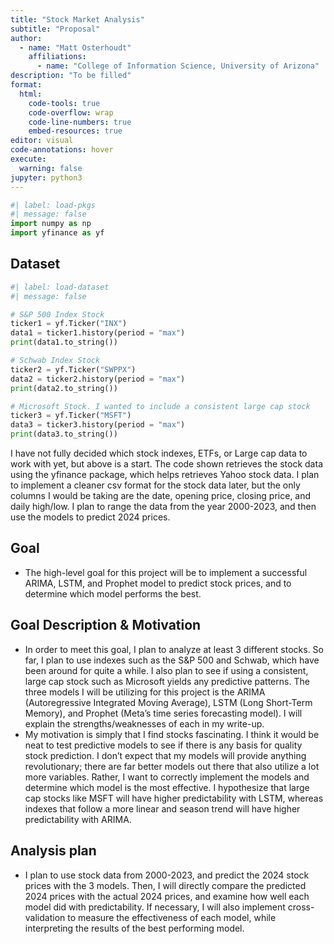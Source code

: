 ```yaml
---
title: "Stock Market Analysis"
subtitle: "Proposal"
author: 
  - name: "Matt Osterhoudt"
    affiliations:
      - name: "College of Information Science, University of Arizona"
description: "To be filled"
format:
  html:
    code-tools: true
    code-overflow: wrap
    code-line-numbers: true
    embed-resources: true
editor: visual
code-annotations: hover
execute:
  warning: false
jupyter: python3
---
```


```python
#| label: load-pkgs
#| message: false
import numpy as np
import yfinance as yf
```

## Dataset

```python
#| label: load-dataset
#| message: false

# S&P 500 Index Stock
ticker1 = yf.Ticker("INX")
data1 = ticker1.history(period = "max")
print(data1.to_string())

# Schwab Index Stock
ticker2 = yf.Ticker("SWPPX")
data2 = ticker2.history(period = "max")
print(data2.to_string())

# Microsoft Stock. I wanted to include a consistent large cap stock
ticker3 = yf.Ticker("MSFT")
data3 = ticker3.history(period = "max")
print(data3.to_string())
```

I have not fully decided which stock indexes, ETFs, or Large cap data to work with yet, but above is a start. The code shown retrieves the stock data using the yfinance package, which helps retrieves Yahoo stock data. I plan to implement a cleaner csv format for the stock data later, but the only columns I would be taking are the date, opening price, closing price, and daily high/low. I plan to range the data from the year 2000-2023, and then use the models to predict 2024 prices. 

## Goal

-   The high-level goal for this project will be to implement a successful ARIMA, LSTM, and Prophet model to predict stock prices, and to determine which model performs the best.

## Goal Description & Motivation

-   In order to meet this goal, I plan to analyze at least 3 different stocks. So far, I plan to use indexes such as the S&P 500 and Schwab, which have been around for quite a while. I also plan to see if using a consistent, large cap stock such as Microsoft yields any predictive patterns. The three models I will be utilizing for this project is the ARIMA (Autoregressive Integrated Moving Average), LSTM (Long Short-Term Memory), and Prophet (Meta's time series forecasting model). I will explain the strengths/weaknesses of each in my write-up.
-   My motivation is simply that I find stocks fascinating. I think it would be neat to test predictive models to see if there is any basis for quality stock prediction. I don't expect that my models will provide anything revolutionary; there are far better models out there that also utilize a lot more variables. Rather, I want to correctly implement the models and determine which model is the most effective. I hypothesize that large cap stocks like MSFT will have higher predictability with LSTM, whereas indexes that follow a more linear and season trend will have higher predictability with ARIMA.

## Analysis plan

-   I plan to use stock data from 2000-2023, and predict the 2024 stock prices with the 3 models. Then, I will directly compare the predicted 2024 prices with the actual 2024 prices, and examine how well each model did with predictability. If necessary, I will also implement cross-validation to measure the effectiveness of each model, while interpreting the results of the best performing model.
